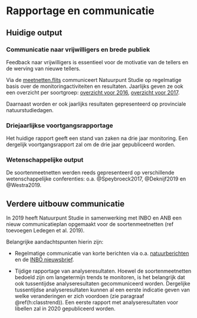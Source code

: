 # Rapportage en communicatie {#h:rapportage}

## Huidige output

### Communicatie naar vrijwilligers en brede publiek

Feedback naar vrijwilligers is essentieel voor de motivatie van de tellers en de werving van nieuwe tellers.

Via de [meetnetten.flits](https://confirmsubscription.com/h/r/C4943535421274DB) communiceert Natuurpunt Studie op regelmatige basis over de monitoringactiviteiten en resultaten. Jaarlijks geven ze ook een overzicht per soortgroep: [overzicht voor 2016](http://natuurpuntvzw.createsend1.com/t/ViewEmail/r/31CA073257D631DB2540EF23F30FEDED), [overzicht voor 2017](http://natuurpuntvzw.createsend1.com/t/ViewEmail/r/D3F2CADDDA703F012540EF23F30FEDED).

Daarnaast worden er ook jaarlijks resultaten gepresenteerd op provinciale natuurstudiedagen.

### Driejaarlijkse voortgangsrapportage

Het huidige rapport geeft een stand van zaken na drie jaar monitoring. Een dergelijk voortgangsrapport zal om de drie jaar gepubliceerd worden.

### Wetenschappelijke output

De soortenmeetnetten werden reeds gepresenteerd op verschillende wetenschappelijke conferenties: o.a. @Speybroeck2017, @Deknijf2019 en @Westra2019. 

## Verdere uitbouw communicatie

In 2019 heeft Natuurpunt Studie in samenwerking met INBO en ANB een nieuw communicatieplan opgemaakt voor de soortenmeetnetten (ref toevoegen Ledegen et al. 2019).

Belangrijke aandachtspunten hierin zijn:

* Regelmatige communicatie van korte berichten via o.a. [natuurberichten](https://www.natuurpunt.be/nieuws?type=43) en de [INBO nieuwsbrief](https://www.inbo.be/nl/nieuwsbrief).

* Tijdige rapportage van analyseresultaten. Hoewel de soortenmeetnetten bedoeld zijn om langetermijn trends te monitoren, is het belangrijk dat ook tussentijdse analyseresultaten gecommuniceerd worden. Dergelijke tussentijdse analyseresultaten kunnen al een eerste indicatie geven van welke veranderingen er zich voordoen (zie paragraaf \@ref(h:classtrend)). Een eerste rapport met analyseresultaten voor libellen zal in 2020 gepubliceerd worden.   





